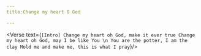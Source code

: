 ```yaml
---
title:Change my heart O God

---
```



<Verse text={`
[Intro]
Change my heart oh God, make it ever true
Change my heart oh God, may I be like You
\n
You are the potter, I am the clay
Mold me and make me, this is what I pray
`}/>